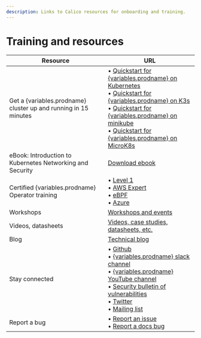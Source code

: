 ```yaml
---
description: Links to Calico resources for onboarding and training.
---
```



# Training and resources

| Resource                                                  | URL                                                          |
| --------------------------------------------------------- | ------------------------------------------------------------ |
| Get a {variables.prodname} cluster up and running in 15 minutes         | &bull; [Quickstart for {variables.prodname} on Kubernetes](../getting-started/kubernetes/quickstart.mdx)<br/>&bull; [Quickstart for {variables.prodname} on K3s](../getting-started/kubernetes/k3s/quickstart.mdx)<br/>&bull; [Quickstart for {variables.prodname} on minikube](../getting-started/kubernetes/minikube.mdx)<br/>&bull; [Quickstart for {variables.prodname} on MicroK8s](../getting-started/kubernetes/microk8s.mdx) |
| eBook: Introduction to Kubernetes Networking and Security | [Download ebook](https://www.tigera.io/lp/kubernetes-networking-ebook/) |
| Certified {variables.prodname} Operator training                        | &bull; [Level 1](https://academy.tigera.io/course/certified-calico-operator-level-1/)<br/>&bull; [AWS Expert](https://academy.tigera.io/course/certified-calico-operator-aws-expert/)<br/>&bull; [eBPF](https://academy.tigera.io/course/certified-calico-operator-ebpf/)<br/>&bull; [Azure](https://academy.tigera.io/course/certified-calico-operator-azure-expert/) |
| Workshops                                                 | [Workshops and events](https://www.tigera.io/events/)        |
| Videos, datasheets                                        | [Videos, case studies, datasheets, etc.](https://www.tigera.io/resources/) |
| Blog                                                      | [Technical blog](https://www.tigera.io/blog/?_sft_post_tag=project-calico) |
| Stay connected                                            | &bull; [Github](https://github.com/projectcalico/calico)<br/>&bull; [{variables.prodname} slack channel](https://calicousers.slack.com/)<br />&bull; [{variables.prodname} YouTube channel](https://www.youtube.com/channel/UCFpTnXDNcBoXI4gqCDmegFA)<br/>&bull; [Security bulletin of vulnerabilities](https://www.tigera.io/security-bulletins/)<br/>&bull; [Twitter](https://twitter.com/projectcalico)<br/>&bull; [Mailing list](https://www.tigera.io/project-calico/) |
| Report a bug                                              | &bull; [Report an issue](https://github.com/projectcalico/calico/blob/master/CONTRIBUTING.md)<br />&bull; [Report a docs bug](https://github.com/tigera/docs/issues) |